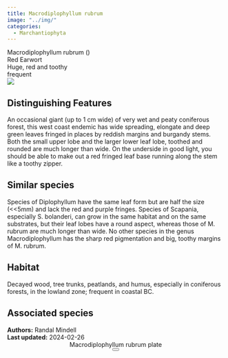 ```yaml
---
title: Macrodiplophyllum rubrum
image: "../img/"
categories:
  - Marchantiophyta
---
```


<div class="info-panel">
 <div class="info-top">
  <div class="taxon-scientific"><span class="taxon-name">Macrodiplophyllum rubrum</span> <span class="taxon-authority"></span> <span class="taxon-family">()</span></div>
  <div class="taxon-common">Red Earwort</div>
 </div>
 <div class="info-bottom">
  <div class="taxon-qnd">Huge, red and toothy</div>
  <div class="taxon-abundance">frequent</div>
 </div>
</div>
<div class="imerss-content-frame">
 <div class="imerss-image-header">
  <div class="imerss-image-holder imerss-column-left" data-toggle="tooltip" style="background-image: url(../img/)" title="">
  </div>

  <div class="imerss-image-holder imerss-column-right" data-toggle="tooltip" style="background-image: url(../img/)" title="">
  </div>
 </div>
 <div class="imerss-content-lower">
  <div class="imerss-column-left">
  <div class="tab-microscope" data-micromodal-trigger="modal-plate">
  <img src="../img/bryo guide microscope.png"/>
  </div>

<h2>Distinguishing Features</h2>

An occasional giant (up to 1 cm wide) of very wet and peaty coniferous forest, this west coast endemic has wide spreading, elongate and deep green leaves fringed in places by reddish margins and burgandy stems. Both the small upper lobe and the larger lower leaf lobe, toothed and rounded are much longer than wide. On the underside in good light, you should be able to make out a red fringed leaf base running along the stem like a toothy zipper.

<h2>Similar species</h2>

Species of Diplophyllum have the same leaf form but are half the size (&lt;&lt;5mm) and lack the red and purple fringes. Species of Scapania, especially S. bolanderi, can grow in the same habitat and on the same substrates, but their leaf lobes have a round aspect, whereas those of M. rubrum are much longer than wide. No other species in the genus Macrodiplophyllum has the sharp red pigmentation and big, toothy margins of M. rubrum.

<h2>Habitat</h2>

Decayed wood, tree trunks, peatlands, and humus, especially in coniferous forests, in the lowland zone; frequent in coastal BC.

<h2>Associated species</h2>


</div>

<div class="imerss-column-right">

<div class="imerss-image-holder imerss-column-right" data-toggle="tooltip" style="background-image: url(../img/)" title="">
</div>

</div>

</div>
</div>

<div class="taxon-footer">
 <div class="taxon-authors"><b>Authors:</b> <span>Randal Mindell</span></div>
 <div class="taxon-update"><b>Last updated:</b> <span>2024-02-26</span></div>
</div>

<div class="modal micromodal-slide" id="modal-plate" aria-hidden="true">
 <div class="modal__overlay" tabindex="-1" data-micromodal-close>
  <div class="modal__container" role="dialog" aria-modal="true" aria-labelledby="modal-plate-title" >
   <header class="modal__header">
   <div class="modal__title" id="modal-plate-title">
  Macrodiplophyllum rubrum plate
   </div>
   <button class="modal__close" aria-label="Close" data-micromodal-close></button>
   </header>
  <div class="modal__content" id="modal-plate-content">
   <div class="imerss-image-holder" data-toggle="tooltip" style="background-image: url(../img/)" title="">
  </div>
  </div>
  </div>
 </div>
</div>

<script src="../js/micromodal.min.js"></script>
<link href="../css/style-taxon.css" rel="stylesheet">
<link href="../css/micromodal.css" rel="stylesheet">

<script>
MicroModal.init();
</script>

